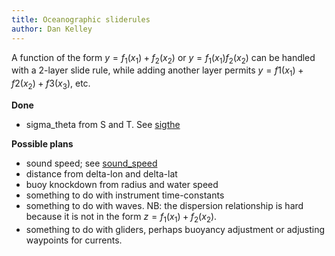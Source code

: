 ```yaml
---
title: Oceanographic sliderules
author: Dan Kelley
---
```


A function of the form $y=f_1(x_1)+f_2(x_2)$ or $y=f_1(x_1) f_2(x_2)$ can be
handled with a 2-layer slide rule, while adding another layer permits
$y=f1(x_1)+f2(x_2)+f3(x_3)$, etc.

**Done**

* sigma_theta from S and T. See [sigthe](sigthe)

**Possible plans**

* sound speed; see [sound_speed](sound_speed)
* distance from delta-lon and delta-lat
* buoy knockdown from radius and water speed
* something to do with instrument time-constants
* something to do with waves. NB: the dispersion relationship is hard because
  it is not in the form $z=f_1(x_1)+f_2(x_2)$.
* something to do with gliders, perhaps buoyancy adjustment or adjusting
  waypoints for currents.

